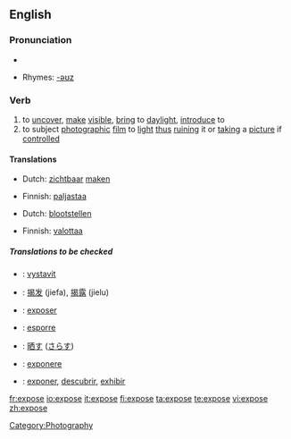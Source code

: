 {{see|exposé}}

==English==

===Pronunciation===
*{{audio|en-us-expose.ogg|Audio (US)}}

*Rhymes: [[Rhymes:English:-əʊz|-əʊz]]

===Verb===
{{en-verb|expos|ing}}

#to [[uncover]], [[make]] [[visible]], [[bring]] to [[daylight]], [[introduce]] to
#to subject [[photograph]]ic [[film]] to [[light]] [[thus]] [[ruin]]ing it or [[take|taking]] a [[picture]] if [[control]]led

====Translations====
{{trans-top|to uncover, make visible, bring to daylight, introduce to}}
*Dutch: [[zichtbaar]] [[maken]]
{{trans-mid}}
*Finnish: [[paljastaa]]
{{trans-bottom}}

{{trans-top|to subject photographic film to light thus ruining it or taking a picture if controlled}}
*Dutch: [[blootstellen]]
{{trans-mid}}
*Finnish: [[valottaa]]
{{trans-bottom}}

=====Translations to be checked=====
{{checktrans}}
{{top}}
*{{ttbc|Czech}}: [[vystavit]]
*{{ttbc|Chinese}}: [[揭发]] (jiefa), [[揭露]] (jielu)
*{{ttbc|French}}: [[exposer]]
*{{ttbc|Italian}}: [[esporre]]
{{mid}}
*{{ttbc|Japanese}}: [[晒す]] ([[さらす]])
*{{ttbc|Latin}}: [[exponere]]
*{{ttbc|Spanish}}: [[exponer]], [[descubrir]], [[exhibir]]
{{bottom}}

[[Category:Photography]]

[[fr:expose]]
[[io:expose]]
[[it:expose]]
[[fi:expose]]
[[ta:expose]]
[[te:expose]]
[[vi:expose]]
[[zh:expose]]
